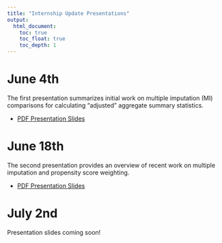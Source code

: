 ```yaml
---
title: "Internship Update Presentations"
output: 
  html_document: 
    toc: true
    toc_float: true
    toc_depth: 1
---
```


# June 4th

The first presentation summarizes initial work on multiple imputation (MI) comparisons for calculating "adjusted" aggregate summary statistics. 

* <a href="https://centerforassessment.github.io/Internship_2021/articles/CFA-Internship-Presentation_20210604.pdf" target="_blank">PDF Presentation Slides</a>


# June 18th

The second presentation provides an overview of recent work on multiple imputation and propensity score weighting.

* <a href="https://centerforassessment.github.io/Internship_2021/articles/CFA-Internship-Presentation_20210618.pdf" target="_blank">PDF Presentation Slides</a>

# July 2nd

Presentation slides coming soon!
